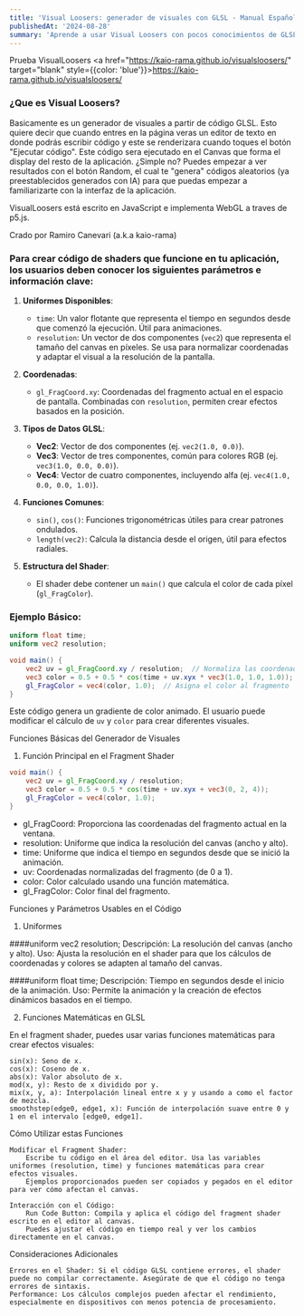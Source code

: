 ```yaml
---
title: 'Visual Loosers: generador de visuales con GLSL - Manual Español'
publishedAt: '2024-08-28'
summary: 'Aprende a usar Visual Loosers con pocos conocimientos de GLSL.'
---
```


Prueba VisualLoosers <a href="https://kaio-rama.github.io/visualsloosers/" target="blank" style={{color: 'blue'}}>https://kaio-rama.github.io/visualsloosers/</a>

### ¿Que es Visual Loosers?

Basicamente es un generador de visuales a partir de código GLSL. Esto quiere decir que cuando entres en la página veras un editor de texto en donde
podrás escribir código y este se renderizara cuando toques el botón "Ejecutar código".
Este código sera ejecutado en el Canvas que forma el display del resto de la aplicación. ¿Simple no?
Puedes empezar a ver resultados con el botón Random, el cual te "genera" códigos aleatorios (ya preestablecidos generados con IA) para que puedas empezar
a familiarizarte con la interfaz de la aplicación.

VisualLoosers está escrito en JavaScript e implementa WebGL a traves de p5.js.

Crado por Ramiro Canevari (a.k.a kaio-rama)

### Para crear código de shaders que funcione en tu aplicación, los usuarios deben conocer los siguientes parámetros e información clave:

1. **Uniformes Disponibles**:
   - `time`: Un valor flotante que representa el tiempo en segundos desde que comenzó la ejecución. Útil para animaciones.
   - `resolution`: Un vector de dos componentes (`vec2`) que representa el tamaño del canvas en píxeles. Se usa para normalizar coordenadas y adaptar el visual a la resolución de la pantalla.

2. **Coordenadas**:
   - `gl_FragCoord.xy`: Coordenadas del fragmento actual en el espacio de pantalla. Combinadas con `resolution`, permiten crear efectos basados en la posición.

3. **Tipos de Datos GLSL**:
   - **Vec2**: Vector de dos componentes (ej. `vec2(1.0, 0.0)`).
   - **Vec3**: Vector de tres componentes, común para colores RGB (ej. `vec3(1.0, 0.0, 0.0)`).
   - **Vec4**: Vector de cuatro componentes, incluyendo alfa (ej. `vec4(1.0, 0.0, 0.0, 1.0)`).

4. **Funciones Comunes**:
   - `sin()`, `cos()`: Funciones trigonométricas útiles para crear patrones ondulados.
   - `length(vec2)`: Calcula la distancia desde el origen, útil para efectos radiales.

5. **Estructura del Shader**:
   - El shader debe contener un `main()` que calcula el color de cada píxel (`gl_FragColor`).

### Ejemplo Básico:
```glsl
uniform float time;
uniform vec2 resolution;

void main() {
    vec2 uv = gl_FragCoord.xy / resolution;  // Normaliza las coordenadas
    vec3 color = 0.5 + 0.5 * cos(time + uv.xyx * vec3(1.0, 1.0, 1.0));  // Color animado
    gl_FragColor = vec4(color, 1.0);  // Asigna el color al fragmento
}
```

Este código genera un gradiente de color animado. El usuario puede modificar el cálculo de `uv` y `color` para crear diferentes visuales.

Funciones Básicas del Generador de Visuales
1. Función Principal en el Fragment Shader

```glsl
void main() {
    vec2 uv = gl_FragCoord.xy / resolution;
    vec3 color = 0.5 + 0.5 * cos(time + uv.xyx + vec3(0, 2, 4));
    gl_FragColor = vec4(color, 1.0);
}
```
   * gl_FragCoord: Proporciona las coordenadas del fragmento actual en la ventana.
   * resolution: Uniforme que indica la resolución del canvas (ancho y alto).
   * time: Uniforme que indica el tiempo en segundos desde que se inició la animación.
   * uv: Coordenadas normalizadas del fragmento (de 0 a 1).
   * color: Color calculado usando una función matemática.
   * gl_FragColor: Color final del fragmento.


Funciones y Parámetros Usables en el Código
1. Uniformes


####uniform vec2 resolution;
        Descripción: La resolución del canvas (ancho y alto).
        Uso: Ajusta la resolución en el shader para que los cálculos de coordenadas y colores se adapten al tamaño del canvas.

####uniform float time;
        Descripción: Tiempo en segundos desde el inicio de la animación.
        Uso: Permite la animación y la creación de efectos dinámicos basados en el tiempo.

2. Funciones Matemáticas en GLSL

En el fragment shader, puedes usar varias funciones matemáticas para crear efectos visuales:

    sin(x): Seno de x.
    cos(x): Coseno de x.
    abs(x): Valor absoluto de x.
    mod(x, y): Resto de x dividido por y.
    mix(x, y, a): Interpolación lineal entre x y y usando a como el factor de mezcla.
    smoothstep(edge0, edge1, x): Función de interpolación suave entre 0 y 1 en el intervalo [edge0, edge1].

Cómo Utilizar estas Funciones

    Modificar el Fragment Shader:
        Escribe tu código en el área del editor. Usa las variables uniformes (resolution, time) y funciones matemáticas para crear efectos visuales.
        Ejemplos proporcionados pueden ser copiados y pegados en el editor para ver cómo afectan el canvas.

    Interacción con el Código:
        Run Code Button: Compila y aplica el código del fragment shader escrito en el editor al canvas.
        Puedes ajustar el código en tiempo real y ver los cambios directamente en el canvas.

Consideraciones Adicionales

    Errores en el Shader: Si el código GLSL contiene errores, el shader puede no compilar correctamente. Asegúrate de que el código no tenga errores de sintaxis.
    Performance: Los cálculos complejos pueden afectar el rendimiento, especialmente en dispositivos con menos potencia de procesamiento.
